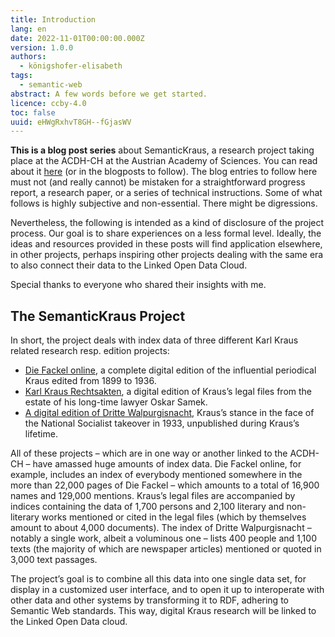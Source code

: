 ```yaml
---
title: Introduction
lang: en
date: 2022-11-01T00:00:00.000Z
version: 1.0.0
authors:
  - königshofer-elisabeth
tags:
  - semantic-web
abstract: A few words before we get started.
licence: ccby-4.0
toc: false
uuid: eHWgRxhvT8GH--fGjasWV
---
```

**This is a blog post series** about SemanticKraus, a research project taking place at the ACDH-CH at the Austrian Academy of Sciences. You can read about it [here](https://www.oeaw.ac.at/acdh/projects/semantickraus) (or in the blogposts to follow). The blog entries to follow here must not (and really cannot) be mistaken for a straightforward progress report, a research paper, or a series of technical instructions. Some of what follows is highly subjective and non-essential. There might be digressions.

Nevertheless, the following is intended as a kind of disclosure of the project process. Our goal is to share experiences on a less formal level. Ideally, the ideas and resources provided in these posts will find application elsewhere, in other projects, perhaps inspiring other projects dealing with the same era to also connect their data to the Linked Open Data Cloud.

Special thanks to everyone who shared their insights with me.

## The SemanticKraus Project

In short, the project deals with index data of three different Karl Kraus related research resp. edition projects:

- [Die Fackel online](https://fackel.oeaw.ac.at), a complete digital edition of the influential periodical Kraus edited from 1899 to 1936.
- [Karl Kraus Rechtsakten](https://www.kraus.wienbibliothek.at), a digital edition of Kraus’s legal files from the estate of his long-time lawyer Oskar Samek. 
- [A digital edition of Dritte Walpurgisnacht](http://kraus1933.ace.oeaw.ac.at), Kraus’s stance in the face of the National Socialist takeover in 1933, unpublished during Kraus’s lifetime. 

All of these projects – which are in one way or another linked to the ACDH-CH – have amassed huge amounts of index data. Die Fackel online, for example, includes an index of everybody mentioned somewhere in the more than 22,000 pages of Die Fackel – which amounts to a total of 16,900 names and 129,000 mentions. Kraus’s legal files are accompanied by indices containing the data of 1,700 persons and 2,100 literary and non-literary works mentioned or cited in the legal files (which by themselves amount to about 4,000 documents). The index of Dritte Walpurgisnacht – notably a single work, albeit a voluminous one – lists 400 people and 1,100 texts (the majority of which are newspaper articles) mentioned or quoted in 3,000 text passages.

The project’s goal is to combine all this data into one single data set, for display in a customized user interface, and to open it up to interoperate with other data and other systems by transforming it to RDF, adhering to Semantic Web standards. This way, digital Kraus research will be linked to the Linked Open Data cloud.